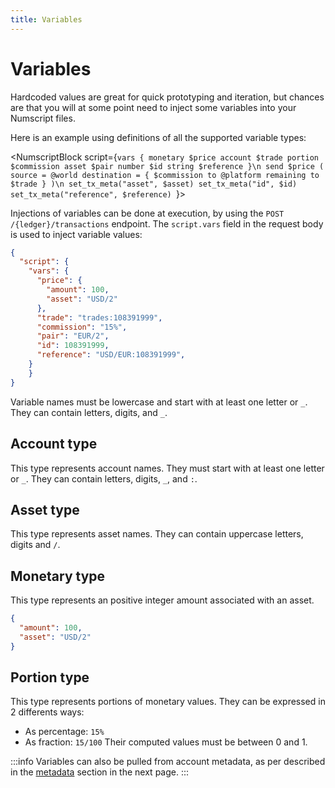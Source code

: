 ```yaml
---
title: Variables
---
```


# Variables
Hardcoded values are great for quick prototyping and iteration, but chances are that you will at some point need to inject some variables into your Numscript files.

Here is an example using definitions of all the supported variable types:

<NumscriptBlock script={`vars {
  monetary $price
  account $trade
  portion $commission
  asset $pair
  number $id
  string $reference
}\n
send $price (
  source = @world
  destination = {
    $commission to @platform
    remaining to $trade
  }
)\n
set_tx_meta("asset", $asset)
set_tx_meta("id", $id)
set_tx_meta("reference", $reference)
`}></NumscriptBlock>

Injections of variables can be done at execution, by using the `POST /{ledger}/transactions` endpoint.
The `script.vars` field in the request body is used to inject variable values:

```json
{
  "script": {
    "vars": {
      "price": {
        "amount": 100,
        "asset": "USD/2"
      },
      "trade": "trades:108391999",
      "commission": "15%",
      "pair": "EUR/2",
      "id": 108391999,
      "reference": "USD/EUR:108391999",
    }
	}
}
```

Variable names must be lowercase and start with at least one letter or `_`.
They can contain letters, digits, and `_`.

## Account type

This type represents account names. They must start with at least one letter or `_`.
They can contain letters, digits, `_`, and `:`.

## Asset type

This type represents asset names. They can contain uppercase letters, digits and `/`.

## Monetary type

This type represents an positive integer amount associated with an asset. 
```json
{
  "amount": 100,
  "asset": "USD/2"
}
```

## Portion type

This type represents portions of monetary values.
They can be expressed in 2 differents ways:
* As percentage: `15%`
* As fraction: `15/100`
Their computed values must be between 0 and 1.

:::info
Variables can also be pulled from account metadata, as per described in the [metadata](/ledger/reference/numscript/metadata) section in the next page.
:::